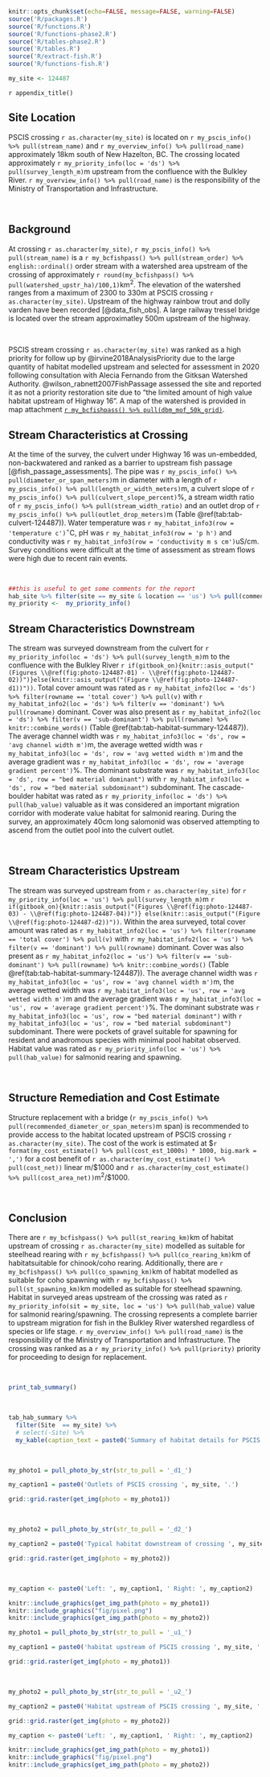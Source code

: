 
```r
knitr::opts_chunk$set(echo=FALSE, message=FALSE, warning=FALSE)
source('R/packages.R')
source('R/functions.R')
source('R/functions-phase2.R')
source('R/tables-phase2.R')
source('R/tables.R')
source('R/extract-fish.R')
source('R/functions-fish.R')


```



```r
my_site <- 124487

```

`r appendix_title()`

## Site Location {-}

PSCIS crossing `r as.character(my_site)` is located on `r my_pscis_info() %>% pull(stream_name)` and `r my_overview_info() %>% pull(road_name)` approximately 18km  south of New Hazelton, BC. The crossing located approximately `r my_priority_info(loc = 'ds') %>% pull(survey_length_m)`m upstream from the confluence with the Bulkley River. `r my_overview_info() %>% pull(road_name)` is the responsibility of the Ministry of Transportation and Infrastructure.


<br>

## Background {-}


At crossing `r as.character(my_site)`, `r my_pscis_info() %>% pull(stream_name)` is a `r my_bcfishpass() %>% pull(stream_order) %>% english::ordinal()` order stream with a watershed area upstream of the crossing of approximately `r round(my_bcfishpass() %>% pull(watershed_upstr_ha)/100,1)`km^2^. The elevation of the watershed ranges from a maximum of 2300 to 330m at PSCIS crossing `r as.character(my_site)`. Upstream of the highway rainbow trout and dolly varden have been recorded [@data_fish_obs]. A large railway tressel bridge is located over the stream approximatley 500m upstream of the highway.  


<br>

PSCIS stream crossing `r as.character(my_site)` was ranked as a high priority for follow up by @irvine2018AnalysisPriority due to the large quantity of habitat modelled upstream and selected for assessment in 2020 following consultation with Alecia Fernando from the Gitksan Watershed Authority.  @wilson_rabnett2007FishPassage assessed the site and reported it as not a priority restoration site due to "the limited amount of high value habitat upstream of Highway 16". A map of the watershed is provided in map attachment [`r my_bcfishpass() %>% pull(dbm_mof_50k_grid)`](`r my_mapsheet()`).


## Stream Characteristics at Crossing {-}

At the time of the survey, the culvert under Highway 16 was un-embedded, non-backwatered and ranked as a barrier to upstream fish passage [@fish_passage_assessments]. The pipe was `r my_pscis_info() %>% pull(diameter_or_span_meters)`m in diameter with a length of `r my_pscis_info() %>% pull(length_or_width_meters)`m, a culvert slope of `r my_pscis_info() %>% pull(culvert_slope_percent)`%, a stream width ratio of `r my_pscis_info() %>% pull(stream_width_ratio)` and an outlet drop of `r my_pscis_info() %>% pull(outlet_drop_meters)`m (Table \@ref(tab:tab-culvert-124487)). Water temperature was `r my_habitat_info3(row = 'temperature c')`$^\circ$C, pH was `r my_habitat_info3(row = 'p h')` and conductivity was `r my_habitat_info3(row = 'conductivity m s cm')`uS/cm. Survey conditions were difficult at the time of assessment as stream flows were high due to recent rain events.


<br>

```r
##this is useful to get some comments for the report
hab_site %>% filter(site == my_site & location == 'us') %>% pull(comments)
my_priority <-  my_priority_info()

```

## Stream Characteristics Downstream {-}

The stream was surveyed downstream from the culvert for `r my_priority_info(loc = 'ds') %>% pull(survey_length_m)`m to the confluence with the Bulkley River `r if(gitbook_on){knitr::asis_output("(Figures \\@ref(fig:photo-124487-01) - \\@ref(fig:photo-124487-02))")}else(knitr::asis_output("(Figure \\@ref(fig:photo-124487-d1))"))`. Total cover amount was rated as `r my_habitat_info2(loc = 'ds') %>% filter(rowname == 'total cover') %>% pull(v)` with  `r my_habitat_info2(loc = 'ds') %>% filter(v == 'dominant') %>% pull(rowname)` dominant. Cover was also present as `r my_habitat_info2(loc = 'ds') %>% filter(v == 'sub-dominant') %>% pull(rowname) %>% knitr::combine_words()` (Table \@ref(tab:tab-habitat-summary-124487)). The average channel width was `r my_habitat_info3(loc = 'ds', row = 'avg channel width m')`m, the average wetted width was `r my_habitat_info3(loc = 'ds', row = 'avg wetted width m')`m and the average gradient was `r my_habitat_info3(loc = 'ds', row = 'average gradient percent')`%. The dominant substrate was `r my_habitat_info3(loc = 'ds', row = "bed material dominant")` with `r my_habitat_info3(loc = 'ds', row = "bed material subdominant")` subdominant. The cascade-boulder habitat was rated as `r my_priority_info(loc = 'ds') %>%  pull(hab_value)` valuable as it was considered an important migration corridor with moderate value habitat for salmonid rearing.  During the survey, an approximately 40cm long salomonid was observed attempting to ascend from the outlet pool into the culvert outlet.


<br>

## Stream Characteristics Upstream {-}

The stream was surveyed upstream from `r as.character(my_site)` for `r my_priority_info(loc = 'us') %>% pull(survey_length_m)`m `r if(gitbook_on){knitr::asis_output("(Figures \\@ref(fig:photo-124487-03) - \\@ref(fig:photo-124487-04))")} else(knitr::asis_output("(Figure \\@ref(fig:photo-124487-d2))"))`. Within the area surveyed, total cover amount was rated as `r my_habitat_info2(loc = 'us') %>% filter(rowname == 'total cover') %>% pull(v)` with  `r my_habitat_info2(loc = 'us') %>% filter(v == 'dominant') %>% pull(rowname)` dominant. Cover was also present as `r my_habitat_info2(loc = 'us') %>% filter(v == 'sub-dominant') %>% pull(rowname) %>% knitr::combine_words()` (Table \@ref(tab:tab-habitat-summary-124487)). The average channel width was `r my_habitat_info3(loc = 'us', row = 'avg channel width m')`m, the average wetted width was `r my_habitat_info3(loc = 'us', row = 'avg wetted width m')`m and the average gradient was `r my_habitat_info3(loc = 'us', row = 'average gradient percent')`%.  The dominant substrate was `r my_habitat_info3(loc = 'us', row = "bed material dominant")` with `r my_habitat_info3(loc = 'us', row = "bed material subdominant")` subdominant. There were pockets of gravel suitable for spawning for resident and anadromous species with minimal pool habitat observed. Habitat value was rated as `r my_priority_info(loc = 'us') %>% pull(hab_value)` for salmonid rearing and spawning. 


<br>

## Structure Remediation and Cost Estimate {-}

Structure replacement with a bridge (`r my_pscis_info() %>% pull(recommended_diameter_or_span_meters)`m span) is recommended to provide access to the habitat located upstream of PSCIS crossing `r as.character(my_site)`. The cost of the work is estimated at \$`r format(my_cost_estimate() %>% pull(cost_est_1000s) * 1000, big.mark = ',')` for a cost benefit of `r as.character(my_cost_estimate() %>% pull(cost_net))` linear m/\$1000 and `r as.character(my_cost_estimate() %>% pull(cost_area_net))`m^2^/\$1000.


<br>


## Conclusion {-}

There are `r my_bcfishpass() %>% pull(st_rearing_km)`km of habitat upstream of crossing `r as.character(my_site)` modelled as suitable for steelhead rearing with `r my_bcfishpass() %>% pull(co_rearing_km)`km of habitatsuitable for chinook/coho rearing.  Additionally, there are `r my_bcfishpass() %>% pull(co_spawning_km)`km of habitat modelled as suitable for coho spawning with `r my_bcfishpass() %>% pull(st_spawning_km)`km modelled as suitable for steelhead spawning.  Habitat in surveyed areas upstream of the crossing was rated as `r my_priority_info(sit = my_site, loc = 'us') %>% pull(hab_value)` value for salmonid rearing/spawning. The crossing represents a complete barrier to upstream migration for fish in the Bulkley River watershed regardless of species or life stage. `r my_overview_info() %>% pull(road_name)` is the responsibility of the Ministry of Transportation and Infrastructure.  The crossing was ranked as a `r my_priority_info() %>% pull(priority)` priority for proceeding to design for replacement. 

<!-- this is a bit strange but the pages.js will not build beyond this so we leave for now -->
<!-- `r if(gitbook_on){knitr::asis_output("<br>")} else knitr::asis_output("\\pagebreak")` -->

<br>

```r
print_tab_summary()

```


<br>

```r
tab_hab_summary %>% 
  filter(Site  == my_site) %>% 
  # select(-Site) %>% 
  my_kable(caption_text = paste0('Summary of habitat details for PSCIS crossing ', my_site, '.'))

```



<br>


```r
my_photo1 = pull_photo_by_str(str_to_pull = '_d1_')

my_caption1 = paste0('Outlets of PSCIS crossing ', my_site, '.')

```

```r
grid::grid.raster(get_img(photo = my_photo1))
```

<br>

```r
my_photo2 = pull_photo_by_str(str_to_pull = '_d2_')

my_caption2 = paste0('Typical habitat downstream of crossing ', my_site, ' below the railway bridge and adjacent to the Bulkley River mainstem.')
```

```r
grid::grid.raster(get_img(photo = my_photo2))

```

<br>

```r

my_caption <- paste0('Left: ', my_caption1, ' Right: ', my_caption2)

knitr::include_graphics(get_img_path(photo = my_photo1))
knitr::include_graphics("fig/pixel.png")
knitr::include_graphics(get_img_path(photo = my_photo2))
```


```r
my_photo1 = pull_photo_by_str(str_to_pull = '_u1_')

my_caption1 = paste0('habitat upstream of PSCIS crossing ', my_site, '.')

```

```r
grid::grid.raster(get_img(photo = my_photo1))

```

<br>

```r
my_photo2 = pull_photo_by_str(str_to_pull = '_u2_')

my_caption2 = paste0('Habitat upstream of PSCIS crossing ', my_site, '.')

```

```r
grid::grid.raster(get_img(photo = my_photo2))
```

```r

my_caption <- paste0('Left: ', my_caption1, ' Right: ', my_caption2)

knitr::include_graphics(get_img_path(photo = my_photo1))
knitr::include_graphics("fig/pixel.png")
knitr::include_graphics(get_img_path(photo = my_photo2))
```


